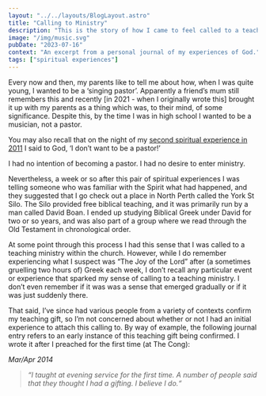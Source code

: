 ```yaml
---
layout: "../../layouts/BlogLayout.astro"
title: "Calling to Ministry"
description: "This is the story of how I came to feel called to a teaching ministry within the church."
image: "/img/music.svg"
pubDate: "2023-07-16"
context: "An excerpt from a personal journal of my experiences of God."
tags: ["spiritual experiences"]
---
```


Every now and then, my parents like to tell me about how, when I was quite young, I wanted to be a ‘singing pastor’. Apparently a friend’s mum still remembers this and recently [in 2021 - when I originally wrote this] brought it up with my parents as a thing which was, to their mind, of some significance. Despite this, by the time I was in high school I wanted to be a musician, not a pastor.

You may also recall that on the night of my [second spiritual experience in 2011](https://rohannelson.com/blog/5-a-pair-of-spiritual-experiences-part-two) I said to God, ‘I don’t want to be a pastor!’

I had no intention of becoming a pastor. I had no desire to enter ministry.

Nevertheless, a week or so after this pair of spiritual experiences I was telling someone who was familiar with the Spirit what had happened, and they suggested that I go check out a place in North Perth called the York St Silo. The Silo provided free biblical teaching, and it was primarily run by a man called David Boan. I ended up studying Biblical Greek under David for two or so years, and was also part of a group where we read through the Old Testament in chronological order.

At some point through this process I had this sense that I was called to a teaching ministry within the church. However, while I do remember experiencing what I suspect was “The Joy of the Lord” after (a sometimes gruelling two hours of) Greek each week, I don’t recall any particular event or experience that sparked my sense of calling to a teaching ministry. I don’t even remember if it was was a sense that emerged gradually or if it was just suddenly there.

That said, I’ve since had various people from a variety of contexts confirm my teaching gift, so I’m not concerned about whether or not I had an initial experience to attach this calling to. By way of example, the following journal entry refers to an early instance of this teaching gift being confirmed. I wrote it after I preached for the first time (at The Cong):

_Mar/Apr 2014_

> _“I taught at evening service for the first time. A number of people said that they thought I had a gifting. I believe I do.“_
